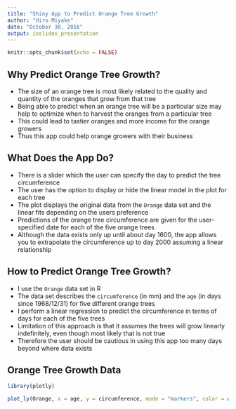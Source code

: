 ```yaml
---
title: "Shiny App to Predict Orange Tree Growth"
author: "Hiro Miyake"
date: "October 30, 2016"
output: ioslides_presentation
---
```


```r
knitr::opts_chunk$set(echo = FALSE)
```

## Why Predict Orange Tree Growth?

- The size of an orange tree is most likely related to the quality and quantity of the oranges that grow from that tree
- Being able to predict when an orange tree will be a particular size may help to optimize when to harvest the oranges from a particular tree
- This could lead to tastier oranges and more income for the orange growers
- Thus this app could help orange growers with their business

## What Does the App Do?

- There is a slider which the user can specify the day to predict the tree circumference
- The user has the option to display or hide the linear model in the plot for each tree
- The plot displays the original data from the `Orange` data set and the linear fits depending on the users preference
- Predictions of the orange tree circumference are given for the user-specified date for each of the five orange trees
- Although the data exists only up until about day 1600, the app allows you to extrapolate the circumference up to day 2000 assuming a linear relationship

## How to Predict Orange Tree Growth?

- I use the `Orange` data set in R
- The data set describes the `circumference` (in mm) and the `age` (in days since 1968/12/31) for five different orange trees
- I perform a linear regression to predict the circumference in terms of days for each of the five trees
- Limitation of this approach is that it assumes the trees will grow linearly indefinitely, even though most likely that is not true
- Therefore the user should be cautious in using this app too many days beyond where data exists

## Orange Tree Growth Data

```r
library(plotly)
```

```r
plot_ly(Orange, x = age, y = circumference, mode = "markers", color = as.factor(Tree), xlab = "Age")
```
